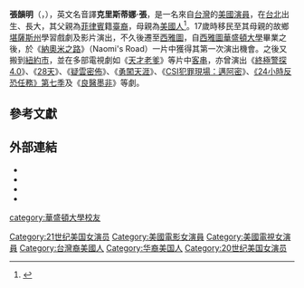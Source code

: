 {{noteTA
| G1 = TV
}}
{{expand|time=2009-05-28T18:13:20Z}}
{{藝人
| 姓名     = 張韻明
| 類型     = 女演員
| 圖片     =
| 圖片尺寸 = 
| 圖片簡介 = 
| 羅馬拼音 = 
| 英文名   = Christina Chang
| 綽號     = 
| 其他藝名 = 
| 國籍     = {{USA}}
| 民族     = 
| 籍貫     = 
| 出生日期 = {{birth_date_and_age|1971|6|29}}
| 出生地點 = {{TWN}}[[台北|台北]]
| 生肖     = 
| 星座     = 
| 逝世日期 = 
| 逝世地點 = 
| 職業     = [[演員|演員]]
| 語言     = 
| 身高     = 
| 體重     = 
| 教育程度 = 
| 宗教信仰 = 
| 配偶     = 
| 出身地   = 
| 出道作   = 
| 出道日期 = 
| 代表作   = 
| 活躍年代 = 
| 網站     = 
| 相關團體 = 
| 獎項     = 
| IMDb    = 0151668
| 音樂專輯 = 
| 母校     = [[華盛頓大學|華盛頓大學]]
}}
'''張韻明'''（{{lang-en|Christina Chang}}，{{bd|1971年|6月29日||}}），英文名音譯'''克里斯蒂娜·張'''，是一名來自[[台灣|台灣]]的[[美國|美國]][[演員|演員]]，在[[台北|台北]]出生、長大，其父親為[[菲律賓|菲律賓]]籍[[華人|臺裔]]，母親為[[美國人|美國人]]<ref>{{cite news|url=https://tw.appledaily.com/entertainment/20190408/MPTNHXUTNN2HB3GV4LFMOAUYJA/|title=台裔演員攻美遭求改姓氏　《良醫墨非》張韻明回台灣「好乾淨」|date=2019-04-08|newspaper=[[蘋果日報_(台灣)|蘋果日報]]|author=王怡文|accessdate=2021-05-12|archive-date=2021-05-14|archive-url=https://web.archive.org/web/20210514123551/https://tw.appledaily.com/entertainment/20190408/MPTNHXUTNN2HB3GV4LFMOAUYJA/|dead-url=no}}</ref>。17歲時移民至其母親的故鄉[[堪薩斯州|堪薩斯州]]學習戲劇及影片演出，不久後遷至[[西雅圖|西雅圖]]，自[[西雅圖華盛頓大學|西雅圖華盛頓大學]]畢業之後，於《[[納奧米之路|納奧米之路]]》（Naomi's Road）一片中獲得其第一次演出機會。之後又搬到[[紐約市|紐約市]]，並在多部電視劇如《[[天才老爹|天才老爹]]》等片中[[客串|客串]]，亦曾演出《[[終極警探4.0|終極警探4.0]]》、《[[28天|28天]]》、《[[疑雲密佈|疑雲密佈]]》、《[[勇闖天涯|勇闖天涯]]》、《[[CSI犯罪現場：邁阿密|CSI犯罪現場：邁阿密]]》、[[24_(第七季)|《24小時反恐任務》第七季]]及《[[良醫墨非|良醫墨非]]》等劇。

==參考文獻==
{{reflist|30em}}

==外部連結==
* {{IMDb name|id=0151668}}
* {{Instagram|thechristinachang_}}
* {{Twitter|_christinachang}}
* {{TV Guide|189681}}

{{Authority control}}
{{美國娛樂人物小作品}}

{{DEFAULTSORT:Chang, Christina}}
[[Category:21世纪美国女演员|Category:21世纪美国女演员]]
[[Category:美國電影女演員|Category:美國電影女演員]]
[[Category:美國電視女演員|Category:美國電視女演員]]
[[Category:台灣裔美國人|Category:台灣裔美國人]]
[[Category:华裔美国人|Category:华裔美国人]]
[[category:華盛頓大學校友|category:華盛頓大學校友]]
[[Category:20世纪美国女演员|Category:20世纪美国女演员]]